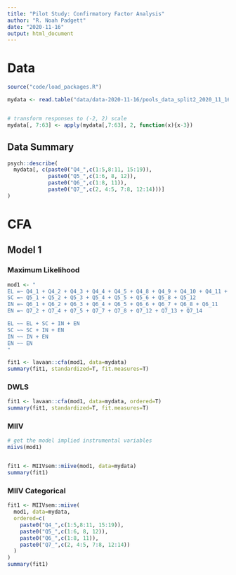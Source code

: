```yaml
---
title: "Pilot Study: Confirmatory Factor Analysis"
author: "R. Noah Padgett"
date: "2020-11-16"
output: html_document
---
```


# Data

```r

source("code/load_packages.R")

mydata <- read.table("data/data-2020-11-16/pools_data_split2_2020_11_16.txt", sep="\t", header=T)


# transform responses to (-2, 2) scale
mydata[, 7:63] <- apply(mydata[,7:63], 2, function(x){x-3})

```

## Data Summary

```r

psych::describe(
  mydata[, c(paste0("Q4_",c(1:5,8:11, 15:19)),
             paste0("Q5_",c(1:6, 8, 12)),
             paste0("Q6_",c(1:8, 11)),
             paste0("Q7_",c(2, 4:5, 7:8, 12:14)))]
)

```


# CFA

## Model 1

### Maximum Likelihood

```r

mod1 <- "
EL =~ Q4_1 + Q4_2 + Q4_3 + Q4_4 + Q4_5 + Q4_8 + Q4_9 + Q4_10 + Q4_11 + Q4_15 + Q4_16 + Q4_17 + Q4_18 + Q4_19
SC =~ Q5_1 + Q5_2 + Q5_3 + Q5_4 + Q5_5 + Q5_6 + Q5_8 + Q5_12
IN =~ Q6_1 + Q6_2 + Q6_3 + Q6_4 + Q6_5 + Q6_6 + Q6_7 + Q6_8 + Q6_11
EN =~ Q7_2 + Q7_4 + Q7_5 + Q7_7 + Q7_8 + Q7_12 + Q7_13 + Q7_14

EL ~~ EL + SC + IN + EN
SC ~~ SC + IN + EN
IN ~~ IN + EN
EN ~~ EN
"

fit1 <- lavaan::cfa(mod1, data=mydata)
summary(fit1, standardized=T, fit.measures=T)

```


### DWLS

```r

fit1 <- lavaan::cfa(mod1, data=mydata, ordered=T)
summary(fit1, standardized=T, fit.measures=T)

```


### MIIV

```r

# get the model implied instrumental variables
miivs(mod1)


fit1 <- MIIVsem::miive(mod1, data=mydata)
summary(fit1)

```

### MIIV Categorical

```r

fit1 <- MIIVsem::miive(
  mod1, data=mydata,
  ordered=c(
    paste0("Q4_",c(1:5,8:11, 15:19)),
    paste0("Q5_",c(1:6, 8, 12)),
    paste0("Q6_",c(1:8, 11)),
    paste0("Q7_",c(2, 4:5, 7:8, 12:14))
  )
)
summary(fit1)

```




